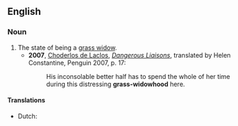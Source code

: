 {{also|grasswidowhood}}
==English==

===Noun===
{{en-noun|-}}

# The state of being a [[grass widow]].
#* '''2007''', [[w:Choderlos de Laclos|Choderlos de Laclos]], ''[[w:Les Liaisons dangereuses|Dangerous Liaisons]]'', translated by Helen Constantine, Penguin 2007, p. 17:
#*: His inconsolable better half has to spend the whole of her time during this distressing '''grass-widowhood''' here.

====Translations====
{{trans-top|state of being a grass widow}}
* Dutch: {{t|nl|groen weduwschap|n}}
{{trans-mid}}
{{trans-bottom}}